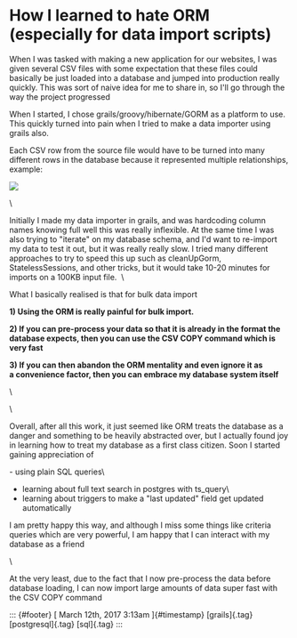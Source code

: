 How I learned to hate ORM (especially for data import scripts)
==============================================================

When I was tasked with making a new application for our websites, I was
given several CSV files with some expectation that these files could
basically be just loaded into a database and jumped into production
really quickly. This was sort of naive idea for me to share in, so I'll
go through the way the project progressed

When I started, I chose grails/groovy/hibernate/GORM as a platform to
use. This quickly turned into pain when I tried to make a data importer
using grails also.

Each CSV row from the source file would have to be turned into many
different rows in the database because it represented multiple
relationships, example:

![](../../media/158300473458_0.png)

\

Initially I made my data importer in grails, and was hardcoding column
names knowing full well this was really inflexible. At the same time I
was also trying to "iterate" on my database schema, and I'd want to
re-import my data to test it out, but it was really really slow. I tried
many different approaches to try to speed this up such as cleanUpGorm,
StatelessSessions, and other tricks, but it would take 10-20 minutes for
imports on a 100KB input file.  \

What I basically realised is that for bulk data import

**1) Using the ORM is really painful for bulk import.**

**2) If you can pre-process your data so that it is already in the
format the database expects, then you can use the CSV COPY command which
is very fast**

**3) If you can then abandon the ORM mentality and even ignore it as
a convenience factor, then you can embrace my database system itself**

\

\

Overall, after all this work, it just seemed like ORM treats the
database as a danger and something to be heavily abstracted over, but I
actually found joy in learning how to treat my database as a first class
citizen. Soon I started gaining appreciation of

\- using plain SQL queries\
- learning about full text search in postgres with ts\_query\
- learning about triggers to make a "last updated" field get updated
automatically

I am pretty happy this way, and although I miss some things like
criteria queries which are very powerful, I am happy that I can interact
with my database as a friend

\

At the very least, due to the fact that I now pre-process the data
before database loading, I can now import large amounts of data super
fast with the CSV COPY command

::: {#footer}
[ March 12th, 2017 3:13am ]{#timestamp} [grails]{.tag}
[postgresql]{.tag} [sql]{.tag}
:::
